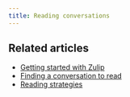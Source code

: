 ```yaml
---
title: Reading conversations
---
```



<ReadingConversations />

## Related articles

* [Getting started with Zulip](/help/getting-started-with-zulip)
* [Finding a conversation to read](/help/finding-a-conversation-to-read)
* [Reading strategies](/help/reading-strategies)
